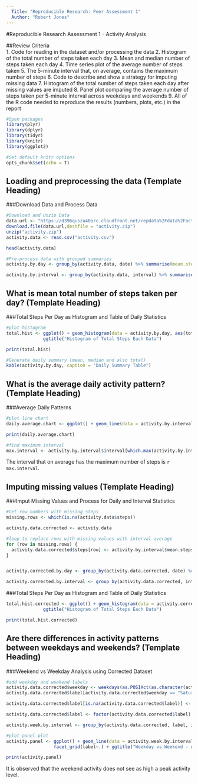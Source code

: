 ```yaml
---
  Title: "Reproducible Research: Peer Assessment 1"
  Author: "Robert Jones"
---
```

  
#Reproducible Research Assessment 1 - Activity Analysis
  
##Review Criteria  
1. Code for reading in the dataset and/or processing the data
2. Histogram of the total number of steps taken each day
3. Mean and median number of steps taken each day
4. Time series plot of the average number of steps taken
5. The 5-minute interval that, on average, contains the maximum number of steps
6. Code to describe and show a strategy for imputing missing data
7. Histogram of the total number of steps taken each day after missing values are imputed
8. Panel plot comparing the average number of steps taken per 5-minute interval across weekdays and weekends
9. All of the R code needed to reproduce the results (numbers, plots, etc.) in the report


```r
#Open packages
library(plyr)
library(dplyr)
library(tidyr)
library(knitr)
library(ggplot2)

#Set default knitr options
opts_chunk$set(echo = T)

```

## Loading and preprocessing the data (Template Heading)
###Download Data and Process Data
``` r
#Download and Unzip Data
data.url <- "https://d396qusza40orc.cloudfront.net/repdata%2Fdata%2Factivity.zip"
download.file(data.url,destfile = "activity.zip")
unzip("activity.zip")
activity.data <- read.csv("activity.csv")

head(activity.data)

#Pre-process data with grouped summaries
activity.by.day <- group_by(activity.data, date) %>% summarise(mean.steps = mean(steps, na.rm = T), total.steps = sum(steps, na.rm = T), median.steps = median(steps, na.rm = T))

activity.by.interval <- group_by(activity.data, interval) %>% summarise(mean.steps = mean(steps, na.rm = T), total.steps = sum(steps, na.rm = T), median.steps = median(steps, na.rm = T))
```

## What is mean total number of steps taken per day? (Template Heading)
###Total Steps Per Day as Histogram and Table of Daily Statistics
```r
#plot histogram
total.hist <- ggplot() + geom_histogram(data = activity.by.day, aes(total.steps), binwidth = 2000) +
              ggtitle("Histogram of Total Steps Each Data")

print(total.hist)

#Generate daily summary (mean, median and also total)
kable(activity.by.day, caption = "Daily Summary Table")
```

## What is the average daily activity pattern? (Template Heading)
###Average Daily Patterns
```r
#plot line chart
daily.average.chart <- ggplot() + geom_line(data = activity.by.interval, aes(interval, mean.steps)) + ggtitle("Average Daily Steps")

print(daily.average.chart)

#find maximum interval
max.interval <- activity.by.interval$interval[which.max(activity.by.interval$mean.steps)]

```
The interval that on average has the maximum number of steps is `r max.interval`.

## Imputing missing values (Template Heading)
###Imput Missing Values and Process for Daily and Interval Statistics
```r
#Get row numbers with missing steps
missing.rows <- which(is.na(activity.data$steps))

activity.data.corrected <- activity.data

#loop to replace rows with missing values with interval average
for (row in missing.rows) {
  activity.data.corrected$steps[row] <- activity.by.interval$mean.steps[activity.by.interval$interval == activity.data.corrected$interval[row]]
}


activity.corrected.by.day <- group_by(activity.data.corrected, date) %>% summarise(mean.steps = mean(steps, na.rm = T), total.steps = sum(steps, na.rm = T), median.steps = median(steps, na.rm = T))

activity.corrected.by.interval <- group_by(activity.data.corrected, interval) %>% summarise(mean.steps = mean(steps, na.rm = T), total.steps = sum(steps, na.rm = T), median.steps = median(steps, na.rm = T))
```


###Total Steps Per Day as Histogram and Table of Daily Statistics
```r
total.hist.corrected <- ggplot() + geom_histogram(data = activity.corrected.by.day, aes(total.steps), binwidth = 2000) +
              ggtitle("Histogram of Total Steps Each Data")

print(total.hist.corrected)
```

## Are there differences in activity patterns between weekdays and weekends? (Template Heading) 
###Weekend vs Weekday Analysis using Corrected Dataset
```r
#add weekday and weekend labels
activity.data.corrected$weekday <- weekdays(as.POSIXct(as.character(activity.data.corrected$date)))
activity.data.corrected$label[activity.data.corrected$weekday == "Saturday" | activity.data.corrected$weekday == "Sunday"] <- "Weekend"

activity.data.corrected$label[is.na(activity.data.corrected$label)] <- "Weekday"

activity.data.corrected$label <- factor(activity.data.corrected$label)

activity.week.by.interval <- group_by(activity.data.corrected, label, interval) %>% summarise(mean.steps = mean(steps, na.rm = T), total.steps = sum(steps, na.rm = T), median.steps = median(steps, na.rm = T))

#plot panel plot
activity.panel <- ggplot() + geom_line(data = activity.week.by.interval, aes(interval, mean.steps)) +
                  facet_grid(label~.) + ggtitle("Weekday vs Weekend - Average Daily Steps")

print(activity.panel)
```
It is observed that the weekend activity does not see as high a peak activity level.

